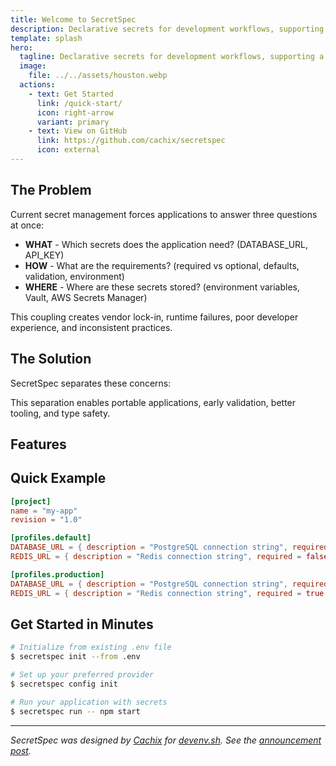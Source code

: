 ```yaml
---
title: Welcome to SecretSpec
description: Declarative secrets for development workflows, supporting a variety of storage backends.
template: splash
hero:
  tagline: Declarative secrets for development workflows, supporting a variety of storage backends.
  image:
    file: ../../assets/houston.webp
  actions:
    - text: Get Started
      link: /quick-start/
      icon: right-arrow
      variant: primary
    - text: View on GitHub
      link: https://github.com/cachix/secretspec
      icon: external
---
```



## The Problem

Current secret management forces applications to answer three questions at once:

- **WHAT** - Which secrets does the application need? (DATABASE_URL, API_KEY)
- **HOW** - What are the requirements? (required vs optional, defaults, validation, environment)
- **WHERE** - Where are these secrets stored? (environment variables, Vault, AWS Secrets Manager)

This coupling creates vendor lock-in, runtime failures, poor developer experience, and inconsistent practices.

## The Solution

SecretSpec separates these concerns:

<CardGrid>
	<LinkCard
		title="WHAT secrets are needed"
		href="/reference/configuration/"
		description="Declared in secretspec.toml"
	/>
	<LinkCard
		title="HOW requirements vary"
		href="/concepts/profiles/"
		description="Managed through profiles"
	/>
	<LinkCard
		title="WHERE secrets are stored"
		href="/reference/providers/"
		description="Configured via providers"
	/>
</CardGrid>

This separation enables portable applications, early validation, better tooling, and type safety.

## Features

<CardGrid>
	<LinkCard
		title="Configuration Inheritance"
		href="/concepts/inheritance/"
		description="Share common secrets across projects using extends"
	/>
	<LinkCard
		title="Type-Safe Rust SDK"
		href="/sdk/rust/"
		description="Generate strongly-typed structs from your configuration"
	/>
	<LinkCard
		title="Smart Discovery"
		href="/quick-start/"
		description="Import existing secrets from .env files automatically"
	/>
	<LinkCard
		title="CLI Tools"
		href="/reference/cli/"
		description="Check, set, and run commands with secrets injected"
	/>
	<LinkCard
		title="Multiple Providers"
		href="/reference/providers/"
		description="Support for Keyring, dotenv, 1Password, LastPass, and more"
	/>
	<LinkCard
		title="Early Validation"
		href="/concepts/overview/"
		description="Catch missing secrets before your application starts"
	/>
</CardGrid>

## Quick Example

```toml
[project]
name = "my-app"
revision = "1.0"

[profiles.default]
DATABASE_URL = { description = "PostgreSQL connection string", required = true }
REDIS_URL = { description = "Redis connection string", required = false, default = "redis://localhost:6379" }

[profiles.production]
DATABASE_URL = { description = "PostgreSQL connection string", required = true }
REDIS_URL = { description = "Redis connection string", required = true }
```

## Get Started in Minutes

```bash
# Initialize from existing .env file
$ secretspec init --from .env

# Set up your preferred provider
$ secretspec config init

# Run your application with secrets
$ secretspec run -- npm start
```

---

*SecretSpec was designed by [Cachix](https://cachix.org) for [devenv.sh](https://devenv.sh). See the [announcement post](https://devenv.sh/blog/2025/01/08/secretspec).*
